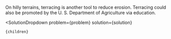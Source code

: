 

On hilly terrains, terracing is another tool to reduce erosion. Terracing could also be promoted by the U. S. Department of Agriculture via education.

  <SolutionDropdown 
    problem={problem} 
    solution={solution}
  >
    {children}
  </SolutionDropdown>